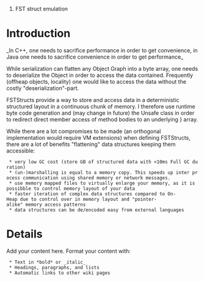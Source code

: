 #FST struct emulation

= Introduction =

_In C++, one needs to sacrifice performance in order to get convenience, in Java one needs to sacrifice convenience in order to get performance_


While serialization can flatten any Object Graph into a byte array, one needs to deserialize the Object in order to access the data contained. Frequently (offheap objects, locality) one would like to access the data without the costly "deserialization"-part.

FSTStructs provide a way to store and access data in a deterministic structured layout in a continuous chunk of memory.
I therefore use runtime byte code generation and (may change in future) the Unsafe class in order to redirect direct member access of method bodies to an underlying {{{byte[]}}}} array.

While there are a lot compromises to be made (an orthogonal implementation would require VM extensions) when defining FSTStructs, there are a lot of benefits "flattening" data structures keeping them accessible:

  * very low GC cost (store GB of structured data with <10ms Full GC duration) 
  * (un-)marshalling is equal to a memory copy. This speeds up inter process communication using shared memory or network messages.
  * use memory mapped files to virtually enlarge your memory, as it is possibble to control memory layout of your data
  * faster iteration of complex data structures compared to On-Heap due to control over in memory layout and "pointer-alike" memory access patterns
  * data structures can be de/encoded easy from external languages


= Details =

Add your content here.  Format your content with:
  * Text in *bold* or _italic_
  * Headings, paragraphs, and lists
  * Automatic links to other wiki pages